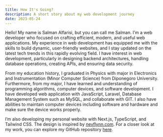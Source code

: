 ```yaml
---
title: How It's Going?
description: A short story about my web development journey
date: 2023-05-24
---
```


Hello! My name is Salman Alfarisi, but you can call me Salman. I'm a web developer  who focused on crafting efficient, modern, and useful web applications. My experience in web development has equipped me with the skills to build dynamic, user-friendly websites, and I stay updated on the latest tech trends in this rapidly evolving field. I have interest in web development, particularly in designing backend architectures, handling database operations, creating APIs, and ensuring data security.

From my education history, I graduated in Physics with major in Electronics and Instrumentation (Minor Computer Science) from Diponegoro University. Furthermore, from my major, I have learned and understanding of programming algorithms, computer devices, and software development. I have developed web application with JavaScript, Laravel, Database Management System such as MySQL, and collaborate with GIT. I also have abilities to maintain computer devices including software and hardware and make sure the device works properly.

I’m also developing my personal website with Next.js, TypeScript, and Tailwind CSS. The design is inspired by <a href='https://nevflynn.com' target='_blank'>nevflynn.com</a>. For a closer look at my work, you can explore my GitHub repository <a href='https://github.com/mansalmann/portfolio' target='_blank'>here</a>.
